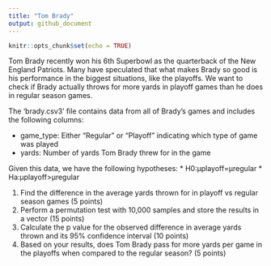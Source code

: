 ```yaml
---
title: "Tom Brady"
output: github_document
---
```


```r
knitr::opts_chunk$set(echo = TRUE)
```

Tom Brady recently won his 6th Superbowl as the quarterback of the New England Patriots. Many have speculated that what makes Brady so good is his performance in the biggest situations, like the playoffs. We want to check if Brady actually throws for more yards in playoff games than he does in regular season games.

The 'brady.csv3' file contains data from all of Brady’s games and includes the following columns:

* game_type: Either “Regular” or “Playoff” indicating which type of game was played
* yards: Number of yards Tom Brady threw for in the game

Given this data, we have the following hypotheses:
* H0:μplayoff=μregular
* Ha:μplayoff>μregular

1. Find the difference in the average yards thrown for in playoff vs regular season games (5 points) 
2. Perform a permutation test with 10,000 samples and store the results in a vector (15 points) 
3. Calculate the p value for the observed difference in average yards thrown and its 95% confidence interval (10 points) 
4. Based on your results, does Tom Brady pass for more yards per game in the playoffs when compared to the regular season? (5 points)
